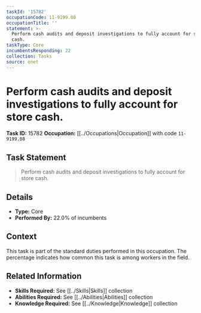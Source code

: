```yaml
---
taskId: '15782'
occupationCode: 11-9199.08
occupationTitle: ''
statement: >-
  Perform cash audits and deposit investigations to fully account for store
  cash.
taskType: Core
incumbentsResponding: 22
collection: Tasks
source: onet
---
```

# Perform cash audits and deposit investigations to fully account for store cash.

**Task ID:** 15782
**Occupation:** [[../Occupations|Occupation]] with code `11-9199.08`

## Task Statement

> Perform cash audits and deposit investigations to fully account for store cash.

## Details

- **Type:** Core
- **Performed By:** 22.0% of incumbents

## Context

This task is part of the standard duties performed in this occupation. The percentage indicates how common this task is among workers in the field.

## Related Information

- **Skills Required:** See [[../Skills|Skills]] collection
- **Abilities Required:** See [[../Abilities|Abilities]] collection
- **Knowledge Required:** See [[../Knowledge|Knowledge]] collection
